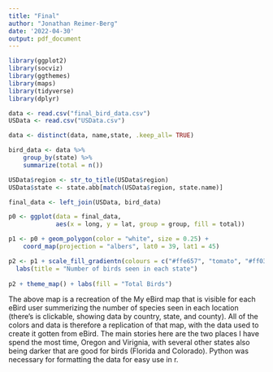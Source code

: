 ```yaml
---
title: "Final"
author: "Jonathan Reimer-Berg"
date: '2022-04-30'
output: pdf_document
---
```


```r
library(ggplot2)
library(socviz)
library(ggthemes)
library(maps)
library(tidyverse)
library(dplyr)
```

```r
data <- read.csv("final_bird_data.csv")
USData <- read.csv("USData.csv")
```

```r
data <- distinct(data, name,state, .keep_all= TRUE)

bird_data <- data %>%
    group_by(state) %>%
    summarize(total = n()) 

USData$region <- str_to_title(USData$region)
USData$state <- state.abb[match(USData$region, state.name)]

final_data <- left_join(USData, bird_data)
```

```r
p0 <- ggplot(data = final_data,
             aes(x = long, y = lat, group = group, fill = total))

p1 <- p0 + geom_polygon(color = "white", size = 0.25) +
    coord_map(projection = "albers", lat0 = 39, lat1 = 45) 

p2 <- p1 + scale_fill_gradientn(colours = c("#ffe657", "tomato", "#ff033e"), na.value = "grey90") +
  labs(title = "Number of birds seen in each state")
                                
p2 + theme_map() + labs(fill = "Total Birds")
```

The above map is a recreation of the My eBird map that is visible for each eBird user summerizing the number
of species seen in each location (there's is clickable, showing data by country, state, and county). All of the colors
and data is therefore a replication of that map, with the data used to create it gotten from eBird. The main stories here are
the two places I have spend the most time, Oregon and Virignia, with several other states also being darker that are good 
for birds (Florida and Colorado). Python was necessary for formatting the data for easy use in r. 

